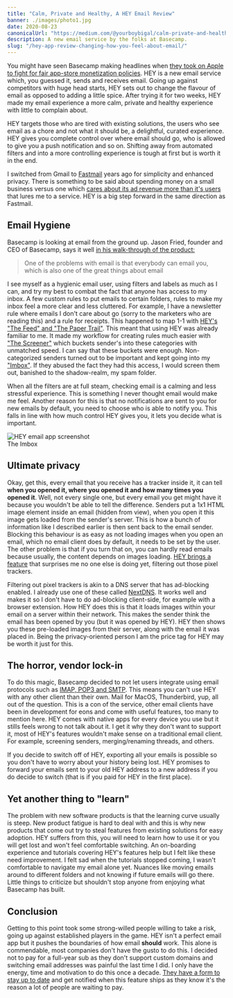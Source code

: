```yaml
---
title: "Calm, Private and Healthy, A HEY Email Review"
banner: ./images/photo1.jpg
date: 2020-08-23
canonicalUrl: "https://medium.com/@yourboybigal/calm-private-and-healthy-a-hey-email-review-b26d13f5a220"
description: A new email service by the folks at Basecamp.
slug: "/hey-app-review-changing-how-you-feel-about-email/"
---
```


You might have seen Basecamp making headlines when [they took on Apple to fight for fair app-store monetization policies](https://www.theverge.com/2020/6/18/21296180/apple-hey-email-app-basecamp-rejection-response-controversy-antitrust-regulation). HEY is a new email service which, you guessed it, sends and receives email. Going up against competitors with huge head starts, HEY sets out to change the flavour of email as opposed to adding a little spice. After trying it for two weeks, HEY made my email experience a more calm, private and healthy experience with little to complain about.

HEY targets those who are tired with existing solutions, the users who see email as a chore and not what it should be, a delightful, curated experience. HEY gives you complete control over where email should go, who is allowed to give you a push notification and so on. Shifting away from automated filters and into a more controlling experience is tough at first but is worth it in the end.

I switched from Gmail to [Fastmail](https://www.fastmail.com) years ago for simplicity and enhanced privacy. There is something to be said about spending money on a small business versus one which [cares about its ad revenue more than it's users](https://techcrunch.com/2020/01/23/squint-and-youll-click-it/) that lures me to a service. HEY is a big step forward in the same direction as Fastmail.

## Email Hygiene

Basecamp is looking at email from the ground up. Jason Fried, founder and CEO of Basecamp, says it well [in his walk-through of the product:](https://youtu.be/UCeYTysLyGI?t=44)

> One of the problems with email is that everybody can email you, which is also one of the great things about email

I see myself as a hygienic email user, using filters and labels as much as I can, and try my best to combat the fact that anyone has access to my inbox. A few custom rules to put emails to certain folders, rules to make my inbox feel a more clear and less cluttered. For example, I have a newsletter rule where emails I don't care about go (sorry to the marketers who are reading this) and a rule for receipts. This happened to map 1-1 with [HEY's "The Feed" and "The Paper Trail"](https://hey.com/how-it-works). This meant that using HEY was already familiar to me. It made my workflow for creating rules much easier with ["The Screener"](https://hey.com/how-it-works) which buckets sender's into these categories with unmatched speed. I can say that these buckets were enough. Non-categorized senders turned out to be important and kept going into my ["Imbox"](https://hey.com/features/the-imbox/). If they abused the fact they had this access, I would screen them out, banished to the shadow-realm, my spam folder.

When all the filters are at full steam, checking email is a calming and less stressful experience. This is something I never thought email would make me feel. Another reason for this is that no notifications are sent to you for new emails by default, you need to choose who is able to notify you. This falls in line with how much control HEY gives you, it lets you decide what is important.

<div class="Image__Medium">
  <img
    src="https://res.cloudinary.com/dscgr6mcw/image/upload/v1595858961/hey-email-post/preview-imbox-508814e250e89a00b534371089a2310ff7d89796fbaa17d199bf8ae1f44ab114.jpg"
    alt="HEY email app screenshot"
  />
  <figcaption>The Imbox</figcaption>
</div>

## Ultimate privacy

Okay, get this, every email that you receive has a tracker inside it, it can tell **when you opened it, where you opened it and how many times you opened it**. Well, not every single one, but every email you get might have it because you wouldn't be able to tell the difference. Senders put a 1x1 HTML image element inside an email (hidden from view), when you open it this image gets loaded from the sender's server. This is how a bunch of information like I described earlier is then sent back to the email sender. Blocking this behaviour is as easy as not loading images when you open an email, which no email client does by default, it needs to be set by the user. The other problem is that if you turn that on, you can hardly read emails because usually, the content depends on images loading. [HEY brings a feature](https://hey.com/features/spy-pixel-blocker/) that surprises me no one else is doing yet, filtering out those pixel trackers.

Filtering out pixel trackers is akin to a DNS server that has ad-blocking enabled. I already use one of these called [NextDNS](https://nextdns.io/). It works well and makes it so I don't have to do ad-blocking client-side, for example with a browser extension. How HEY does this is that it loads images within your email on a server within their network. This makes the sender think the email has been opened by you (but it was opened by HEY). HEY then shows you these pre-loaded images from their server, along with the email it was placed in. Being the privacy-oriented person I am the price tag for HEY may be worth it just for this.

## The horror, vendor lock-in

To do this magic, Basecamp decided to not let users integrate using email protocols such as [IMAP, POP3 and SMTP](https://www.emailaddressmanager.com/tips/protocol.html). This means you can't use HEY with any other client than their own. Mail for MacOS, Thunderbird, yup, all out of the question. This is a con of the service, other email clients have been in development for eons and come with useful features, too many to mention here. HEY comes with native apps for every device you use but it stills feels wrong to not talk about it. I get it why they don't want to support it, most of HEY's features wouldn't make sense on a traditional email client. For example, screening senders, merging/renaming threads, and others.

If you decide to switch off of HEY, exporting all your emails is possible so you don't have to worry about your history being lost. HEY promises to forward your emails sent to your old HEY address to a new address if you do decide to switch (that is if you paid for HEY in the first place).

## Yet another thing to "learn"

The problem with new software products is that the learning curve usually is steep. New product fatigue is hard to deal with and this is why new products that come out try to steal features from existing solutions for easy adoption. HEY suffers from this, you will need to learn how to use it or you will get lost and won't feel comfortable switching. An on-boarding experience and tutorials covering HEY's features help but I felt like these need improvement. I felt sad when the tutorials stopped coming, I wasn't comfortable to navigate my email alone yet. Nuances like moving emails around to different folders and not knowing if future emails will go there. Little things to criticize but shouldn't stop anyone from enjoying what Basecamp has built.

## Conclusion

Getting to this point took some strong-willed people willing to take a risk, going up against established players in the game. HEY isn't a perfect email app but it pushes the boundaries of how email **should** work. This alone is commendable, most companies don't have the gusto to do this. I decided not to pay for a full-year sub as they don't support custom domains and switching email addresses was painful the last time I did. I only have the energy, time and motivation to do this once a decade. [They have a form to stay up to date](https://hey.com/custom-domains/) and get notified when this feature ships as they know it's the reason a lot of people are waiting to pay.

